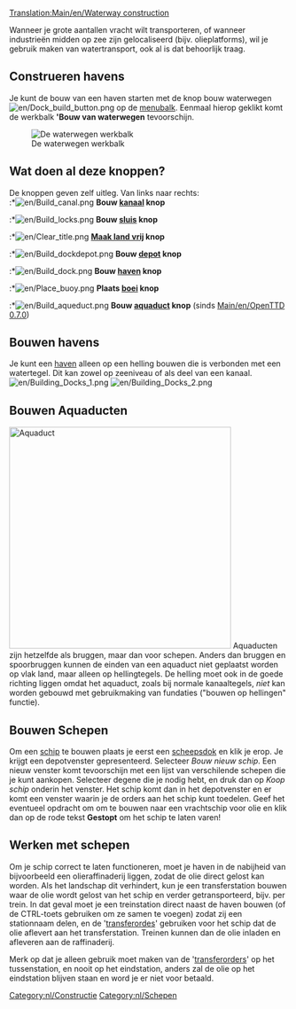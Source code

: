 [[Translation:Main/en/Waterway construction]]{{en/-}}{{nl/Inhoudsopgave}}

Wanneer je grote aantallen vracht wilt transporteren, of wanneer industrieën midden op zee zijn gelocaliseerd (bijv. olieplatforms), wil je gebruik maken van watertransport, ook al is dat behoorlijk traag.

==Construeren havens==
Je kunt de bouw van een haven starten met de knop bouw waterwegen [[File:en/Dock build button.png]] op de [[Main/en/Spelinterface/Nl#De menubalk|menubalk]]. Eenmaal hierop geklikt komt de werkbalk ''''Bouw van waterwegen''' tevoorschijn.

[[File:en/Bouw van waterwegen toolbar hk.png|none|frame|De waterwegen werkbalk]]

==Wat doen al deze knoppen?==
De knoppen geven zelf uitleg. Van links naar rechts:<br>
:*[[File:en/Build canal.png]] '''Bouw [[Main/nl/Havens|kanaal]] knop'''
:*[[File:en/Build locks.png]] '''Bouw [[Main/nl/Havens|sluis]] knop'''
:*[[File:en/Clear title.png]] '''[[Main/nl/Terreinvorming|Maak land vrij]] knop'''
:*[[File:en/Build dockdepot.png]] '''Bouw [[Main/en/Depots|depot]] knop'''
:*[[File:en/Build dock.png]] '''Bouw [[Main/nl/Havens|haven]] knop'''
:*[[File:en/Place buoy.png]] '''Plaats [[Main/nl/Havens|boei]] knop'''
:*[[File:en/Build aqueduct.png]] '''Bouw [[Main/en/Waterwegconstructies/Nl#Bouwen Aquaducten|aquaduct]] knop''' (sinds [[Main/en/OpenTTD 0.7.0]])

==Bouwen havens==
Je kunt een [[Main/nl/Havens|haven]] alleen op een helling bouwen die is verbonden met een watertegel. Dit kan zowel op zeeniveau of als deel van een kanaal.
[[File:en/Building Docks 1.png|left]] [[File:en/Building Docks 2.png]]



==Bouwen Aquaducten==
[[File:en/Aqueduct.png|left|thumb|400px|Aquaduct]]
Aquaducten zijn hetzelfde als bruggen, maar dan voor schepen. Anders dan bruggen en spoorbruggen kunnen de einden van een aquaduct niet geplaatst worden op vlak land, maar alleen op hellingtegels. De helling moet ook in de goede richting liggen omdat het aquaduct, zoals bij normale kanaaltegels, ''niet'' kan worden gebouwd met gebruikmaking van fundaties ("bouwen op hellingen" functie).<br style="clear:both;">

==Bouwen Schepen==
Om een [[Main/nl/schepen|schip]] te bouwen plaats je eerst een [[Main/nl/bouw dok|scheepsdok]] en klik je erop. Je krijgt een depotvenster gepresenteerd. Selecteer ''Bouw nieuw schip''. Een nieuw venster komt tevoorschijn met een lijst van verschilende schepen die je kunt aankopen. Selecteer degene die je nodig hebt, en druk dan op ''Koop schip'' onderin het venster. Het schip komt dan in het depotvenster en er komt een venster waarin je de orders aan het schip kunt toedelen. Geef het eventueel opdracht om om te bouwen naar een vrachtschip voor olie en klik dan op de rode tekst '''Gestopt''' om het schip te laten varen!

==Werken met schepen==
Om je schip correct te laten functioneren, moet je haven in de nabijheid van bijvoorbeeld een olieraffinaderij liggen, zodat de olie direct gelost kan worden. Als het landschap dit verhindert, kun je een transferstation bouwen waar de olie wordt gelost van het schip en verder getransporteerd, bijv. per trein. In dat geval moet je een treinstation direct naast de haven bouwen (of de CTRL-toets gebruiken om ze samen te voegen) zodat zij een stationnaam delen, en de '[[Main/en/Orders/Nl#Transfer|transferordes]]' gebruiken voor het schip dat de olie aflevert aan het transferstation. Treinen kunnen dan de olie inladen en afleveren aan de raffinaderij.

Merk op dat je alleen gebruik moet maken van de '[[Main/en/Orders/Nl#Transfer|transferorders]]' op het tussenstation, en nooit op het eindstation, anders zal de olie op het eindstation blijven staan en word je er niet voor betaald.
[[Category:nl/Constructie]]
[[Category:nl/Schepen]]